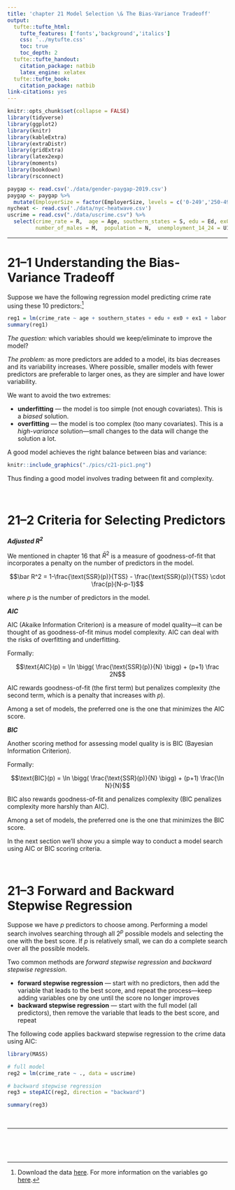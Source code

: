 ```yaml
---
title: 'chapter 21 Model Selection \& The Bias-Variance Tradeoff'
output:
  tufte::tufte_html:
    tufte_features: ['fonts','background','italics']
    css: '../mytufte.css'
    toc: true
    toc_depth: 2
  tufte::tufte_handout:
    citation_package: natbib
    latex_engine: xelatex
  tufte::tufte_book:
    citation_package: natbib
link-citations: yes
---
```


```r
knitr::opts_chunk$set(collapse = FALSE)
library(tidyverse)
library(ggplot2)
library(knitr)
library(kableExtra)
library(extraDistr)
library(gridExtra)
library(latex2exp)
library(moments)
library(bookdown)
library(rsconnect)
```

```r
paygap <- read.csv('./data/gender-paygap-2019.csv')
paygap <- paygap %>%
  mutate(EmployerSize = factor(EmployerSize, levels = c('0-249','250-499','500-999','1000-4999','5000-19999','20000+')))
nycheat <- read.csv('./data/nyc-heatwave.csv')
uscrime = read.csv("./data/uscrime.csv") %>%
  select(crime_rate = R,  age = Age, southern_states = S, edu = Ed, ex0  = Ex0, ex1 = Ex1, labor = LF, 
         number_of_males = M,  population = N,  unemployment_14_24 = U1, unemployment_35_39 = U2, wealth = W)
```

\newcommand{\E}{\text{E}}
\newcommand{\Var}{\text{Var}}
\newcommand{\SD}{\text{SD}}
\newcommand{\SE}{\text{SE}}
\newcommand{\Cov}{\text{Cov}}
\newcommand{\Cor}{\text{Cor}}
\renewcommand{\P}{\text{P}}
\newcommand{\pd}[2]{\frac{\partial #1}{\partial #2}}
\newcommand{\sumin}{\sum_i^n}
\newcommand{\Bias}{\text{Bias}}

---

# 21--1 Understanding the Bias-Variance Tradeoff

Suppose we have the following regression model predicting crime rate using these 10 predictors:^[Download the data <a href="./data/uscrime.csv" download>here</a>. For more information on the variables go <a href="https://www.openml.org/d/1089">here</a>.]

```r
reg1 = lm(crime_rate ~ age + southern_states + edu + ex0 + ex1 + labor + number_of_males + population + unemployment_14_24 + unemployment_35_39 + wealth, data = uscrime)
summary(reg1)
```

*The question:* which variables should we keep/eliminate to improve the model?   

*The problem:* as more predictors are added to a model, its bias decreases and its variability increases. Where possible, smaller models with fewer predictors are preferable to larger ones, as they are simpler and have lower variability.    

We want to avoid the two extremes:

- **underfitting** --- the model is too simple  (not enough covariates). This is a *biased* solution. 
- **overfitting** --- the model is too complex (too many covariates). This is a *high-variance* solution---small changes to the data will change the solution a lot.  

A good model achieves the right balance between bias and variance: 

```r
knitr::include_graphics("./pics/c21-pic1.png")
```

Thus finding a good model involves trading between fit and complexity.  



\ 

# 21--2 Criteria for Selecting Predictors

__*Adjusted $R^2$*__

We mentioned in chapter 16 that $\bar R^2$ is a measure of goodness-of-fit that incorporates a penalty on the number of predictors in the model. 

$$\bar R^2 = 1-\frac{\text{SSR}(p)}{TSS} - \frac{\text{SSR}(p)}{TSS} \cdot \frac{p}{N-p-1}$$

where $p$ is the number of predictors in the model. 

__*AIC*__

AIC (Akaike Information Criterion) is a measure of model quality---it can be thought of as goodness-of-fit minus  model complexity. AIC can deal with the risks of overfitting and underfitting.  

Formally:

$$\text{AIC}(p) = \ln \bigg( \frac{\text{SSR}(p)}{N} \bigg) + (p+1) \frac 2N$$

AIC rewards goodness-of-fit (the first term) but penalizes complexity (the second term, which is a penalty that increases with $p$).  

Among a set of models, the preferred one is the one that minimizes the AIC score. 

__*BIC*__

Another scoring method for assessing model quality is is BIC (Bayesian Information Criterion).  

Formally:


$$\text{BIC}(p) = \ln \bigg( \frac{\text{SSR}(p)}{N} \bigg) + (p+1) \frac{\ln  N}{N}$$

BIC also rewards goodness-of-fit and penalizes complexity (BIC penalizes complexity more harshly than AIC).  

Among a set of models, the preferred one is the one that minimizes the BIC score.  

In the next section we'll show you a simple way to conduct a model search using AIC or BIC scoring criteria.  




\ 

# 21--3 Forward and Backward Stepwise Regression 

Suppose we have $p$ predictors to choose among. Performing a model search involves searching through all $2^p$ possible models and selecting the one with the best score. If $p$ is relatively small, we can do a complete search over all the possible models.  

Two common methods are *forward stepwise regression* and *backward stepwise regression*.  

- **forward stepwise regression** --- start with no predictors, then add the variable that leads to the best score, and repeat the process---keep adding variables one by one until the score no longer improves
- **backward stepwise regression** --- start with the full model (all predictors), then remove the variable that leads to the best score, and repeat  

The following code applies backward stepwise regression to the crime data using AIC: 

```r
library(MASS)

# full model
reg2 = lm(crime_rate ~ ., data = uscrime)

# backward stepwise regression
reg3 = stepAIC(reg2, direction = "backward")

summary(reg3)
```


\ 

---

\ 

\ 

